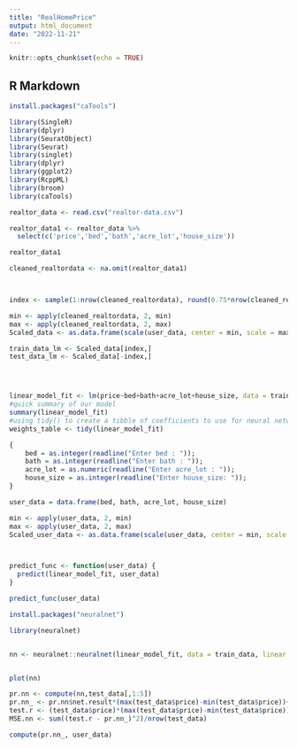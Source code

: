 ```yaml
---
title: "RealHomePrice"
output: html_document
date: "2022-11-21"
---
```


```r
knitr::opts_chunk$set(echo = TRUE)
```

## R Markdown

```r
install.packages("caTools")
```


```r
library(SingleR)
library(dplyr)
library(SeuratObject)
library(Seurat)
library(singlet)
library(dplyr)
library(ggplot2)
library(RcppML)
library(broom)
library(caTools)
```
```r
realtor_data <- read.csv("realtor-data.csv")
```

```r
realtor_data1 <- realtor_data %>%
  select(c('price','bed','bath','acre_lot','house_size'))

realtor_data1
```

```r

cleaned_realtordata <- na.omit(realtor_data1)



index <- sample(1:nrow(cleaned_realtordata), round(0.75*nrow(cleaned_realtordata)))
```


```r

min <- apply(cleaned_realtordata, 2, min)
max <- apply(cleaned_realtordata, 2, max)
Scaled_data <- as.data.frame(scale(user_data, center = min, scale = max - min))

train_data_lm <- Scaled_data[index,]
test_data_lm <- Scaled_data[-index,]





```




```r


linear_model_fit <- lm(price~bed+bath+acre_lot+house_size, data = train_data_lm)
#quick summary of our model
summary(linear_model_fit)
#using tidy() to create a tibble of coefficients to use for neural network weights later
weights_table <- tidy(linear_model_fit)

```





```r
{
    bed = as.integer(readline("Enter bed : "));
    bath = as.integer(readline("Enter bath : "));
    acre_lot = as.numeric(readline("Enter acre_lot : "));
    house_size = as.integer(readline("Enter house_size: "));
}

user_data = data.frame(bed, bath, acre_lot, house_size)

```


```r
min <- apply(user_data, 2, min)
max <- apply(user_data, 2, max)
Scaled_user_data <- as.data.frame(scale(user_data, center = min, scale = max - min))




```


```r

predict_func <- function(user_data) {
  predict(linear_model_fit, user_data)
}

```

```r
predict_func(user_data)
```


```r

install.packages("neuralnet")

```


```r

library(neuralnet)


nn <- neuralnet::neuralnet(linear_model_fit, data = train_data, linear.output = TRUE)



```

```r

plot(nn)

```

```r


pr.nn <- compute(nn,test_data[,1:5])
pr.nn_ <- pr.nn$net.result*(max(test_data$price)-min(test_data$price))+min(test_data$price)
test.r <- (test_data$price)*(max(test_data$price)-min(test_data$price))+min(test_data$price)
MSE.nn <- sum((test.r - pr.nn_)^2)/nrow(test_data)

```


```r

compute(pr.nn_, user_data)

```

